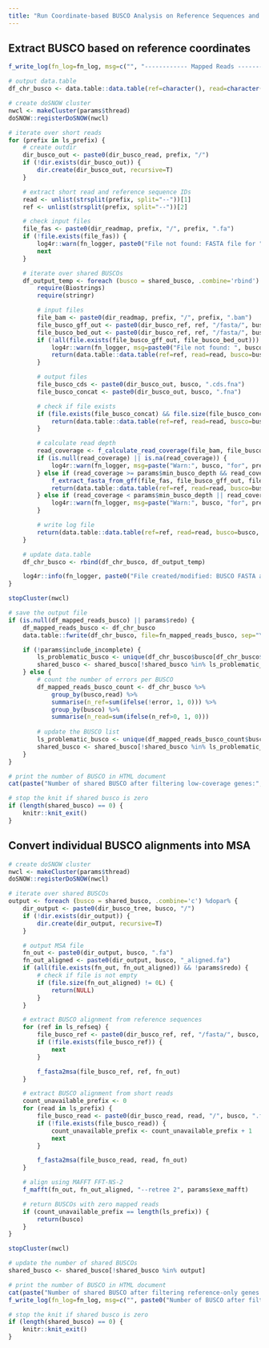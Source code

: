 ```yaml
---
title: "Run Coordinate-based BUSCO Analysis on Reference Sequences and Mapped Reads"
---
```


## Extract BUSCO based on reference coordinates
```r
f_write_log(fn_log=fn_log, msg=c("", "------------ Mapped Reads ----------"))

# output data.table
df_chr_busco <- data.table::data.table(ref=character(), read=character(), busco=character(), is_error=logical())

# create doSNOW cluster
nwcl <- makeCluster(params$thread)
doSNOW::registerDoSNOW(nwcl)

# iterate over short reads
for (prefix in ls_prefix) {
    # create outdir
    dir_busco_out <- paste0(dir_busco_read, prefix, "/")
    if (!dir.exists(dir_busco_out)) {
        dir.create(dir_busco_out, recursive=T)
    }

    # extract short read and reference sequence IDs
    read <- unlist(strsplit(prefix, split="--"))[1]
    ref <- unlist(strsplit(prefix, split="--"))[2]

    # check input files
    file_fas <- paste0(dir_readmap, prefix, "/", prefix, ".fa")
    if (!file.exists(file_fas)) {
        log4r::warn(fn_logger, paste0("File not found: FASTA file for ", prefix, ". Skipped."))
        next
    }

    # iterate over shared BUSCOs
    df_output_temp <- foreach (busco = shared_busco, .combine='rbind') %dopar% {
        require(Biostrings)
        require(stringr)

        # input files
        file_bam <- paste0(dir_readmap, prefix, "/", prefix, ".bam")
        file_busco_gff_out <- paste0(dir_busco_ref, ref, "/fasta/", busco, ".gff")
        file_busco_bed_out <- paste0(dir_busco_ref, ref, "/fasta/", busco, ".bed")
        if (!all(file.exists(file_busco_gff_out, file_busco_bed_out))) {
            log4r::warn(fn_logger, msg=paste0("File not found: ", busco, " GFF or BED for ", ref, ". Skipped."))
            return(data.table::data.table(ref=ref, read=read, busco=busco, is_error=TRUE))
        }

        # output files
        file_busco_cds <- paste0(dir_busco_out, busco, ".cds.fna")
        file_busco_concat <- paste0(dir_busco_out, busco, ".fna")

        # check if file exists
        if (file.exists(file_busco_concat) && file.size(file_busco_concat) != 0L && !params$redo) {
            return(data.table::data.table(ref=ref, read=read, busco=busco, is_error=FALSE))
        }

        # calculate read depth
        read_coverage <- f_calculate_read_coverage(file_bam, file_busco_bed_out, params$exe_samtools)
        if (is.null(read_coverage) || is.na(read_coverage)) {
            log4r::warn(fn_logger, msg=paste("Warn:", busco, "for", prefix, "has invalid coverage"))
        } else if (read_coverage >= params$min_busco_depth && read_coverage <= params$max_busco_depth) {
            f_extract_fasta_from_gff(file_fas, file_busco_gff_out, file_busco_cds, file_busco_concat, params$exe_gffread)
            return(data.table::data.table(ref=ref, read=read, busco=busco, is_error=FALSE))
        } else if (read_coverage < params$min_busco_depth || read_coverage > params$max_busco_depth) {
            log4r::warn(fn_logger, msg=paste("Warn:", busco, "for", prefix, "has average CDS read depth of", read_coverage))
        }

        # write log file
        return(data.table::data.table(ref=ref, read=read, busco=busco, is_error=TRUE))
    }

    # update data.table
    df_chr_busco <- rbind(df_chr_busco, df_output_temp)

    log4r::info(fn_logger, paste0("File created/modified: BUSCO FASTA alignments for ", prefix, "."))
}

stopCluster(nwcl)

# save the output file
if (is.null(df_mapped_reads_busco) || params$redo) {
    df_mapped_reads_busco <- df_chr_busco
    data.table::fwrite(df_chr_busco, file=fn_mapped_reads_busco, sep="\t", quote=F)

    if (!params$include_incomplete) {
        ls_problematic_busco <- unique(df_chr_busco$busco[df_chr_busco$is_error])
        shared_busco <- shared_busco[!shared_busco %in% ls_problematic_busco]
    } else {
        # count the number of errors per BUSCO
        df_mapped_reads_busco_count <- df_chr_busco %>%
            group_by(busco,read) %>%
            summarise(n_ref=sum(ifelse(!error, 1, 0))) %>%
            group_by(busco) %>%
            summarise(n_read=sum(ifelse(n_ref>0, 1, 0)))
        
        # update the BUSCO list
        ls_problematic_busco <- unique(df_mapped_reads_busco_count$busco[df_mapped_reads_busco_count$n_read < params$min_taxa])
        shared_busco <- shared_busco[!shared_busco %in% ls_problematic_busco]
    }
}

# print the number of BUSCO in HTML document
cat(paste("Number of shared BUSCO after filtering low-coverage genes:", length(shared_busco)))

# stop the knit if shared busco is zero
if (length(shared_busco) == 0) {
    knitr::knit_exit()
}
```

## Convert individual BUSCO alignments into MSA
```r
# create doSNOW cluster
nwcl <- makeCluster(params$thread)
doSNOW::registerDoSNOW(nwcl)

# iterate over shared BUSCOs
output <- foreach (busco = shared_busco, .combine='c') %dopar% {
    dir_output <- paste0(dir_busco_tree, busco, "/")
    if (!dir.exists(dir_output)) {
        dir.create(dir_output, recursive=T)
    }

    # output MSA file
    fn_out <- paste0(dir_output, busco, ".fa")
    fn_out_aligned <- paste0(dir_output, busco, "_aligned.fa")
    if (all(file.exists(fn_out, fn_out_aligned)) && !params$redo) {
        # check if file is not empty
        if (file.size(fn_out_aligned) != 0L) {
            return(NULL)
        }
    }

    # extract BUSCO alignment from reference sequences
    for (ref in ls_refseq) {
        file_busco_ref <- paste0(dir_busco_ref, ref, "/fasta/", busco, ".fna")
        if (!file.exists(file_busco_ref)) {
            next
        }

        f_fasta2msa(file_busco_ref, ref, fn_out)
    }

    # extract BUSCO alignment from short reads
    count_unavailable_prefix <- 0
    for (read in ls_prefix) {
        file_busco_read <- paste0(dir_busco_read, read, "/", busco, ".fna")
        if (!file.exists(file_busco_read)) {
            count_unavailable_prefix <- count_unavailable_prefix + 1
            next
        }

        f_fasta2msa(file_busco_read, read, fn_out)
    }

    # align using MAFFT FFT-NS-2
    f_mafft(fn_out, fn_out_aligned, "--retree 2", params$exe_mafft)

    # return BUSCOs with zero mapped reads
    if (count_unavailable_prefix == length(ls_prefix)) {
        return(busco)
    }
}

stopCluster(nwcl)

# update the number of shared BUSCOs
shared_busco <- shared_busco[!shared_busco %in% output]

# print the number of BUSCO in HTML document
cat(paste("Number of shared BUSCO after filtering reference-only genes:", length(shared_busco)))
f_write_log(fn_log=fn_log, msg=c("", paste0("Number of BUSCO after filtering genes with zero mapped reads: ", length(shared_busco), ".")))

# stop the knit if shared busco is zero
if (length(shared_busco) == 0) {
    knitr::knit_exit()
}
```